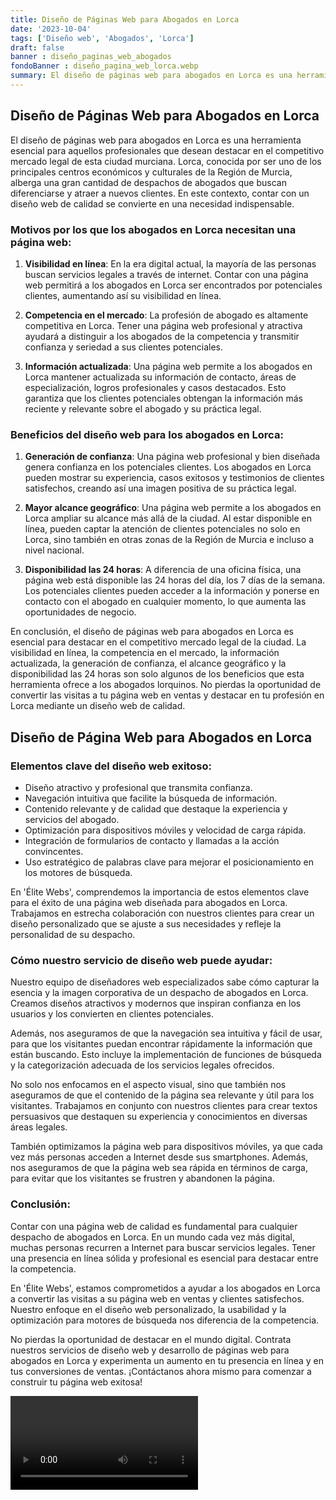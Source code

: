 ```yaml
---
title: Diseño de Páginas Web para Abogados en Lorca
date: '2023-10-04'
tags: ['Diseño web', 'Abogados', 'Lorca']
draft: false
banner : diseño_paginas_web_abogados
fondoBanner : diseño_pagina_web_lorca.webp
summary: El diseño de páginas web para abogados en Lorca es una herramienta esencial para aquellos profesionales que desean destacar en el competitivo mercado legal de esta ciudad murciana. Lorca, conocida por ser uno de los principales centros económicos y culturales de la Región de Murcia, alberga una gran cantidad de despachos de abogados que buscan diferenciarse y atraer a nuevos clientes. En este contexto, contar con un diseño web de calidad se convierte en una necesidad indispensable.
---
```


## Diseño de Páginas Web para Abogados en Lorca

El diseño de páginas web para abogados en Lorca es una herramienta esencial para aquellos profesionales que desean destacar en el competitivo mercado legal de esta ciudad murciana. Lorca, conocida por ser uno de los principales centros económicos y culturales de la Región de Murcia, alberga una gran cantidad de despachos de abogados que buscan diferenciarse y atraer a nuevos clientes. En este contexto, contar con un diseño web de calidad se convierte en una necesidad indispensable.

### Motivos por los que los abogados en Lorca necesitan una página web:

1. **Visibilidad en línea**: En la era digital actual, la mayoría de las personas buscan servicios legales a través de internet. Contar con una página web permitirá a los abogados en Lorca ser encontrados por potenciales clientes, aumentando así su visibilidad en línea.

2. **Competencia en el mercado**: La profesión de abogado es altamente competitiva en Lorca. Tener una página web profesional y atractiva ayudará a distinguir a los abogados de la competencia y transmitir confianza y seriedad a sus clientes potenciales.

3. **Información actualizada**: Una página web permite a los abogados en Lorca mantener actualizada su información de contacto, áreas de especialización, logros profesionales y casos destacados. Esto garantiza que los clientes potenciales obtengan la información más reciente y relevante sobre el abogado y su práctica legal.

### Beneficios del diseño web para los abogados en Lorca:

1. **Generación de confianza**: Una página web profesional y bien diseñada genera confianza en los potenciales clientes. Los abogados en Lorca pueden mostrar su experiencia, casos exitosos y testimonios de clientes satisfechos, creando así una imagen positiva de su práctica legal.

2. **Mayor alcance geográfico**: Una página web permite a los abogados en Lorca ampliar su alcance más allá de la ciudad. Al estar disponible en línea, pueden captar la atención de clientes potenciales no solo en Lorca, sino también en otras zonas de la Región de Murcia e incluso a nivel nacional.

3. **Disponibilidad las 24 horas**: A diferencia de una oficina física, una página web está disponible las 24 horas del día, los 7 días de la semana. Los potenciales clientes pueden acceder a la información y ponerse en contacto con el abogado en cualquier momento, lo que aumenta las oportunidades de negocio.

En conclusión, el diseño de páginas web para abogados en Lorca es esencial para destacar en el competitivo mercado legal de la ciudad. La visibilidad en línea, la competencia en el mercado, la información actualizada, la generación de confianza, el alcance geográfico y la disponibilidad las 24 horas son solo algunos de los beneficios que esta herramienta ofrece a los abogados lorquinos. No pierdas la oportunidad de convertir las visitas a tu página web en ventas y destacar en tu profesión en Lorca mediante un diseño web de calidad.

<GifSeo />

<Cta />

## Diseño de Página Web para Abogados en Lorca


### Elementos clave del diseño web exitoso:
- Diseño atractivo y profesional que transmita confianza.
- Navegación intuitiva que facilite la búsqueda de información.
- Contenido relevante y de calidad que destaque la experiencia y servicios del abogado.
- Optimización para dispositivos móviles y velocidad de carga rápida.
- Integración de formularios de contacto y llamadas a la acción convincentes.
- Uso estratégico de palabras clave para mejorar el posicionamiento en los motores de búsqueda.

En 'Élite Webs', comprendemos la importancia de estos elementos clave para el éxito de una página web diseñada para abogados en Lorca. Trabajamos en estrecha colaboración con nuestros clientes para crear un diseño personalizado que se ajuste a sus necesidades y refleje la personalidad de su despacho.

### Cómo nuestro servicio de diseño web puede ayudar:
Nuestro equipo de diseñadores web especializados sabe cómo capturar la esencia y la imagen corporativa de un despacho de abogados en Lorca. Creamos diseños atractivos y modernos que inspiran confianza en los usuarios y los convierten en clientes potenciales.

Además, nos aseguramos de que la navegación sea intuitiva y fácil de usar, para que los visitantes puedan encontrar rápidamente la información que están buscando. Esto incluye la implementación de funciones de búsqueda y la categorización adecuada de los servicios legales ofrecidos.

No solo nos enfocamos en el aspecto visual, sino que también nos aseguramos de que el contenido de la página sea relevante y útil para los visitantes. Trabajamos en conjunto con nuestros clientes para crear textos persuasivos que destaquen su experiencia y conocimientos en diversas áreas legales.

También optimizamos la página web para dispositivos móviles, ya que cada vez más personas acceden a Internet desde sus smartphones. Además, nos aseguramos de que la página web sea rápida en términos de carga, para evitar que los visitantes se frustren y abandonen la página.

### Conclusión:
Contar con una página web de calidad es fundamental para cualquier despacho de abogados en Lorca. En un mundo cada vez más digital, muchas personas recurren a Internet para buscar servicios legales. Tener una presencia en línea sólida y profesional es esencial para destacar entre la competencia.

En 'Élite Webs', estamos comprometidos a ayudar a los abogados en Lorca a convertir las visitas a su página web en ventas y clientes satisfechos. Nuestro enfoque en el diseño web personalizado, la usabilidad y la optimización para motores de búsqueda nos diferencia de la competencia.

No pierdas la oportunidad de destacar en el mundo digital. Contrata nuestros servicios de diseño web y desarrollo de páginas web para abogados en Lorca y experimenta un aumento en tu presencia en línea y en tus conversiones de ventas. ¡Contáctanos ahora mismo para comenzar a construir tu página web exitosa!

<Video />

<CtaBot job='Abogados' city='Lorca'/>

<Gmaps query='Lorca+españa+maps' />